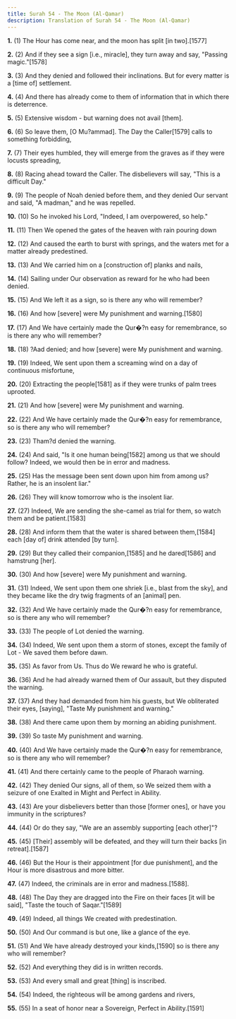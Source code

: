 ```yaml
---
title: Surah 54 - The Moon (Al-Qamar)
description: Translation of Surah 54 - The Moon (Al-Qamar)
---
```


**1.** (1) The Hour has come near, and the moon has split [in two].[1577]

**2.** (2) And if they see a sign [i.e., miracle], they turn away and say, "Passing magic."[1578]

**3.** (3) And they denied and followed their inclinations. But for every matter is a [time of] settlement.

**4.** (4) And there has already come to them of information that in which there is deterrence.

**5.** (5) Extensive wisdom - but warning does not avail [them].

**6.** (6) So leave them, [O Mu?ammad]. The Day the Caller[1579] calls to something forbidding,

**7.** (7) Their eyes humbled, they will emerge from the graves as if they were locusts spreading,

**8.** (8) Racing ahead toward the Caller. The disbelievers will say, "This is a difficult Day."

**9.** (9) The people of Noah denied before them, and they denied Our servant and said, "A madman," and he was repelled.

**10.** (10) So he invoked his Lord, "Indeed, I am overpowered, so help."

**11.** (11) Then We opened the gates of the heaven with rain pouring down

**12.** (12) And caused the earth to burst with springs, and the waters met for a matter already predestined.

**13.** (13) And We carried him on a [construction of] planks and nails,

**14.** (14) Sailing under Our observation as reward for he who had been denied.

**15.** (15) And We left it as a sign, so is there any who will remember?

**16.** (16) And how [severe] were My punishment and warning.[1580]

**17.** (17) And We have certainly made the Qur�?n easy for remembrance, so is there any who will remember?

**18.** (18) ?Aad denied; and how [severe] were My punishment and warning.

**19.** (19) Indeed, We sent upon them a screaming wind on a day of continuous misfortune,

**20.** (20) Extracting the people[1581] as if they were trunks of palm trees uprooted.

**21.** (21) And how [severe] were My punishment and warning.

**22.** (22) And We have certainly made the Qur�?n easy for remembrance, so is there any who will remember?

**23.** (23) Tham?d denied the warning.

**24.** (24) And said, "Is it one human being[1582] among us that we should follow? Indeed, we would then be in error and madness.

**25.** (25) Has the message been sent down upon him from among us? Rather, he is an insolent liar."

**26.** (26) They will know tomorrow who is the insolent liar.

**27.** (27) Indeed, We are sending the she-camel as trial for them, so watch them and be patient.[1583]

**28.** (28) And inform them that the water is shared between them,[1584] each [day of] drink attended [by turn].

**29.** (29) But they called their companion,[1585] and he dared[1586] and hamstrung [her].

**30.** (30) And how [severe] were My punishment and warning.

**31.** (31) Indeed, We sent upon them one shriek [i.e., blast from the sky], and they became like the dry twig fragments of an [animal] pen.

**32.** (32) And We have certainly made the Qur�?n easy for remembrance, so is there any who will remember?

**33.** (33) The people of Lot denied the warning.

**34.** (34) Indeed, We sent upon them a storm of stones, except the family of Lot - We saved them before dawn.

**35.** (35) As favor from Us. Thus do We reward he who is grateful.

**36.** (36) And he had already warned them of Our assault, but they disputed the warning.

**37.** (37) And they had demanded from him his guests, but We obliterated their eyes, [saying], "Taste My punishment and warning."

**38.** (38) And there came upon them by morning an abiding punishment.

**39.** (39) So taste My punishment and warning.

**40.** (40) And We have certainly made the Qur�?n easy for remembrance, so is there any who will remember?

**41.** (41) And there certainly came to the people of Pharaoh warning.

**42.** (42) They denied Our signs, all of them, so We seized them with a seizure of one Exalted in Might and Perfect in Ability.

**43.** (43) Are your disbelievers better than those [former ones], or have you immunity in the scriptures?

**44.** (44) Or do they say, "We are an assembly supporting [each other]"?

**45.** (45) [Their] assembly will be defeated, and they will turn their backs [in retreat].[1587]

**46.** (46) But the Hour is their appointment [for due punishment], and the Hour is more disastrous and more bitter.

**47.** (47) Indeed, the criminals are in error and madness.[1588].

**48.** (48) The Day they are dragged into the Fire on their faces [it will be said], "Taste the touch of Saqar."[1589]

**49.** (49) Indeed, all things We created with predestination.

**50.** (50) And Our command is but one, like a glance of the eye.

**51.** (51) And We have already destroyed your kinds,[1590] so is there any who will remember?

**52.** (52) And everything they did is in written records.

**53.** (53) And every small and great [thing] is inscribed.

**54.** (54) Indeed, the righteous will be among gardens and rivers,

**55.** (55) In a seat of honor near a Sovereign, Perfect in Ability.[1591]

